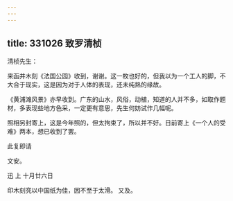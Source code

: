 ```yaml
---
---
---
```

title: 331026 致罗清桢
---




清桢先生：

来函并木刻《法国公园》收到，谢谢。这一枚也好的，但我以为一个工人的脚，不大合于现实，这是因为对于人体的表现，还未纯熟的缘故。

《黄浦滩风景》亦早收到。广东的山水，风俗，动植，知道的人并不多，如取作题材，多表现些地方色采，一定更有意思，先生何妨试作几幅呢。

照相另封寄上，这是今年照的，但太拘束了，所以并不好。日前寄上《一个人的受难》两本，想已收到了罢。

此复即请

文安。

迅 上 十月廿六日

印木刻究以中国纸为佳，因不至于太滑。 又及。